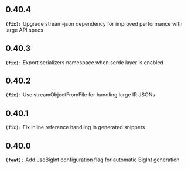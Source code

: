 ## 0.40.4
**`(fix):`** Upgrade stream-json dependency for improved performance with large API specs

## 0.40.3
**`(fix):`** Export serializers namespace when serde layer is enabled

## 0.40.2
**`(fix):`** Use streamObjectFromFile for handling large IR JSONs

## 0.40.1
**`(fix):`** Fix inline reference handling in generated snippets

## 0.40.0
**`(feat):`** Add useBigInt configuration flag for automatic BigInt generation

